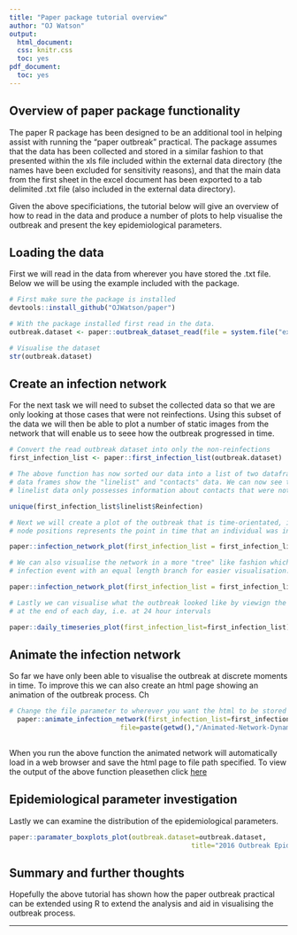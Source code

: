 ```yaml
---
title: "Paper package tutorial overview"
author: "OJ Watson"
output:
  html_document:
  css: knitr.css
  toc: yes
pdf_document:
  toc: yes
---
```


## Overview of paper package functionality

  The paper R package has been designed to be an additional tool in helping assist
with running the "paper outbreak" practical. The package assumes that the data has
been collected and stored in a similar fashion to that presented within the xls file
included within the external data directory (the names have been excluded for sensitivity
reasons), and that the main data from the first sheet in the excel document has been
exported to a tab delimited .txt file (also included in the external data directory).

  Given the above specificiations, the tutorial below will give an overview of how
to read in the data and produce a number of plots to help visualise the outbreak and
present the key epidemiological parameters.

## Loading the data

First we will read in the data from wherever you have stored the .txt file. Below
we will be using the example included with the package.

```r

# First make sure the package is installed
devtools::install_github("OJWatson/paper")

# With the package installed first read in the data.
outbreak.dataset <- paper::outbreak_dataset_read(file = system.file("extdata","paper.txt",package="paper"))

# Visualise the dataset
str(outbreak.dataset)

```

## Create an infection network

For the next task we will need to subset the collected data so that we are only
looking at those cases that were not reinfections. Using this subset of the data
we will then be able to plot a number of static images from the network that will
enable us to seee how the outbreak progressed in time.

```r

# Convert the read outbreak dataset into only the non-reinfections
first_infection_list <- paper::first_infection_list(outbreak.dataset)

# The above function has now sorted our data into a list of two dataframes. These
# data frames show the "linelist" and "contacts" data. We can now see that the
# linelist data only possesses information about contacts that were not reinfections:

unique(first_infection_list$linelist$Reinfection)

# Next we will create a plot of the outbreak that is time-orientated, i.e. the relative
# node positions represents the point in time that an individual was infected:

paper::infection_network_plot(first_infection_list = first_infection_list, time = TRUE)

# We can also visualise the network in a more "tree" like fashion which shows each
# infection event with an equal length branch for easier visualisation:

paper::infection_network_plot(first_infection_list = first_infection_list, time = FALSE)

# Lastly we can visualise what the outbreak looked like by viewign the outbreak
# at the end of each day, i.e. at 24 hour intervals

paper::daily_timeseries_plot(first_infection_list=first_infection_list)

```

## Animate the infection network

So far we have only been able to visualise the outbreak at discrete moments in
time. To improve this we can also create an html page showing an animation of the
outbreak process. Ch

```r

# Change the file parameter to wherever you want the html to be stored
  paper::animate_infection_network(first_infection_list=first_infection_list,
                            file=paste(getwd(),"/Animated-Network-Dynamic.html",sep=""))
                            
```

When you run the above function the animated network will automatically load in
a web browser and save the html page to file path specified. To view the output 
of the above function pleasethen click [here](https://goo.gl/mMDcVo)


## Epidemiological parameter investigation

Lastly we can examine the distribution of the epidemiological parameters.

```r

paper::paramater_boxplots_plot(outbreak.dataset=outbreak.dataset,
                                              title="2016 Outbreak Epidemiological Parameters")

```

## Summary and further thoughts

Hopefully the above tutorial has shown how the paper outbreak practical can be extended
using R to extend the analysis and aid in visualising the outbreak process.

---


